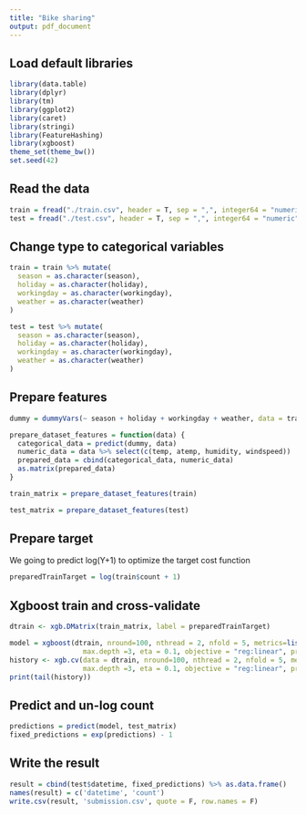 ```yaml
---
title: "Bike sharing"
output: pdf_document
---
```

Load default libraries
----------------------
```r
library(data.table)
library(dplyr)
library(tm)
library(ggplot2)
library(caret)
library(stringi)
library(FeatureHashing)
library(xgboost)
theme_set(theme_bw())
set.seed(42)
```
Read the data
-------------
```r
train = fread("./train.csv", header = T, sep = ",", integer64 = "numeric")
test = fread("./test.csv", header = T, sep = ",", integer64 = "numeric")

```

Change type to categorical variables
------------------------------------
```r
train = train %>% mutate(
  season = as.character(season),
  holiday = as.character(holiday),
  workingday = as.character(workingday),
  weather = as.character(weather)
)

test = test %>% mutate(
  season = as.character(season),
  holiday = as.character(holiday),
  workingday = as.character(workingday),
  weather = as.character(weather)
)

```

Prepare features
----------------
```r

dummy = dummyVars(~ season + holiday + workingday + weather, data = train)

prepare_dataset_features = function(data) {
  categorical_data = predict(dummy, data)
  numeric_data = data %>% select(c(temp, atemp, humidity, windspeed))
  prepared_data = cbind(categorical_data, numeric_data)
  as.matrix(prepared_data)
}

train_matrix = prepare_dataset_features(train)

test_matrix = prepare_dataset_features(test)

```

Prepare target
--------------
We going to predict log(Y+1) to optimize the target cost function
```r
preparedTrainTarget = log(train$count + 1)

```

Xgboost train and cross-validate
--------------------------------
```r
dtrain <- xgb.DMatrix(train_matrix, label = preparedTrainTarget)

model = xgboost(dtrain, nround=100, nthread = 2, nfold = 5, metrics=list("rmse"),
                  max.depth =3, eta = 0.1, objective = "reg:linear", print.every.n = 25)
history <- xgb.cv(data = dtrain, nround=100, nthread = 2, nfold = 5, metrics=list("rmse"),
                  max.depth =3, eta = 0.1, objective = "reg:linear", print.every.n = 25)
print(tail(history))
```
Predict and un-log count
------------------------
```r
predictions = predict(model, test_matrix)
fixed_predictions = exp(predictions) - 1
```
Write the result
----------------
```r
result = cbind(test$datetime, fixed_predictions) %>% as.data.frame()
names(result) = c('datetime', 'count')
write.csv(result, 'submission.csv', quote = F, row.names = F)
```